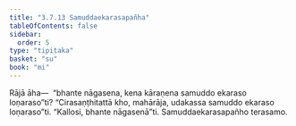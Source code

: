 ```yaml
---
title: "3.7.13 Samuddaekarasapañha"
tableOfContents: false
sidebar:
  order: 5
type: "tipitaka"
basket: "su"
book: "mi"
---
```



<DynamicBreadcrumb />

<Division number="106" book="mi" bookNo="28">

<Paragraph number="498" book="mi">
Rājā āha—  “bhante nāgasena, kena kāraṇena samuddo ekaraso loṇaraso”ti? “Cirasaṇṭhitattā kho, mahārāja, udakassa samuddo ekaraso loṇaraso”ti.
</Paragraph>

<Paragraph number="499" book="mi">
“Kallosi, bhante nāgasenā”ti.

</Paragraph>
</Division>

<Paragraph number="500" type="center" book="mi">
Samuddaekarasapañho terasamo.
</Paragraph>